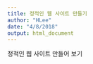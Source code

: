 ```yaml
---
title: 정적인 웹 사이트 만들기
author: "HLee"
date: "4/8/2018"
output: html_document
---
```


정적인 웹 사이트 만들어 보기



